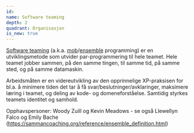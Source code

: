 ```yaml
---
id:
name: Software teaming
depth: 2
quadrant: Organisasjon
is_new: true
---
```


[Software teaming](https://softwareteaming.com) (a.k.a. [mob](https://en.m.wikipedia.org/wiki/Team_programming#Mob_programming)/[ensemble](https://sammancoaching.org/reference/ensemble_definition.html) programming) er en utviklingsmetode som utvider par-programmering til hele teamet. 
Hele teamet jobber sammen, på den samme tingen, til samme tid, på samme sted, og på samme datamaskin.

Arbeidsmåten er en videreutvikling av den opprinnelige XP-praksisen for bl.a. å 
minimere tiden det tar å få svar/beslutninger/avklaringer, maksimere læring i teamet, og deling av kode- og domeneforståelse.
Samtidig styrkes teamets identitet og samhold. 

Opphavspersoner: Woody Zuill og Kevin Meadows - se også Llewellyn Falco og Emily Bache (https://sammancoaching.org/reference/ensemble_definition.html)
